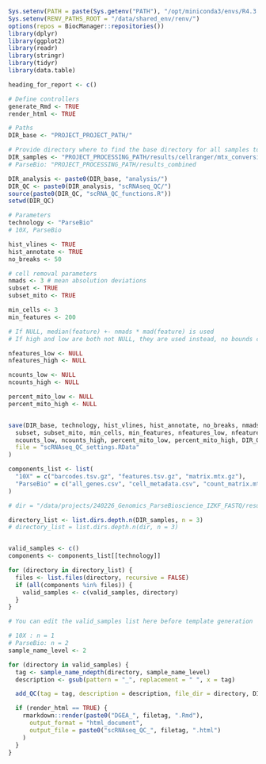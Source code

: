 ```r
Sys.setenv(PATH = paste(Sys.getenv("PATH"), "/opt/miniconda3/envs/R4.3.2/bin", sep = ":"))
Sys.setenv(RENV_PATHS_ROOT = "/data/shared_env/renv/")
options(repos = BiocManager::repositories())
library(dplyr)
library(ggplot2)
library(readr)
library(stringr)
library(tidyr)
library(data.table)

heading_for_report <- c()
```


```r
# Define controllers
generate_Rmd <- TRUE
render_html <- TRUE

# Paths
DIR_base <- "PROJECT_PROJECT_PATH/"

# Provide directory where to find the base directory for all samples to search for count matrix, feature, and cell metadata
DIR_samples <- "PROJECT_PROCESSING_PATH/results/cellranger/mtx_conversions/" # CellRanger standard output
# ParseBio: "PROJECT_PROCESSING_PATH/results_combined

DIR_analysis <- paste0(DIR_base, "analysis/")
DIR_QC <- paste0(DIR_analysis, "scRNAseq_QC/")
source(paste0(DIR_QC, "scRNA_QC_functions.R"))
setwd(DIR_QC)
```


```r
# Parameters
technology <- "ParseBio"
# 10X, ParseBio

hist_vlines <- TRUE
hist_annotate <- TRUE
no_breaks <- 50

# cell removal parameters
nmads <- 3 # mean absolution deviations
subset <- TRUE
subset_mito <- TRUE

min_cells <- 3
min_features <- 200

# If NULL, median(feature) +- nmads * mad(feature) is used
# If high and low are both not NULL, they are used instead, no bounds checking.

nfeatures_low <- NULL
nfeatures_high <- NULL

ncounts_low <- NULL
ncounts_high <- NULL

percent_mito_low <- NULL
percent_mito_high <- NULL


save(DIR_base, technology, hist_vlines, hist_annotate, no_breaks, nmads,
  subset, subset_mito, min_cells, min_features, nfeatures_low, nfeatures_high,
  ncounts_low, ncounts_high, percent_mito_low, percent_mito_high, DIR_QC,
  file = "scRNAseq_QC_settings.RData"
)
```



```r
components_list <- list(
  "10X" = c("barcodes.tsv.gz", "features.tsv.gz", "matrix.mtx.gz"),
  "ParseBio" = c("all_genes.csv", "cell_metadata.csv", "count_matrix.mtx")
)

# dir = "/data/projects/240226_Genomics_ParseBioscience_IZKF_FASTQ/results_combined/"

directory_list <- list.dirs.depth.n(DIR_samples, n = 3)
# directory_list = list.dirs.depth.n(dir, n = 3)


valid_samples <- c()
components <- components_list[[technology]]

for (directory in directory_list) {
  files <- list.files(directory, recursive = FALSE)
  if (all(components %in% files)) {
    valid_samples <- c(valid_samples, directory)
  }
}

# You can edit the valid_samples list here before template generation
```


```r
# 10X : n = 1
# ParseBio: n = 2
sample_name_level <- 2

for (directory in valid_samples) {
  tag <- sample_name_ndepth(directory, sample_name_level)
  description <- gsub(pattern = "_", replacement = " ", x = tag)

  add_QC(tag = tag, description = description, file_dir = directory, DIR_QC)

  if (render_html == TRUE) {
    rmarkdown::render(paste0("DGEA_", filetag, ".Rmd"),
      output_format = "html_document",
      output_file = paste0("scRNAseq_QC_", filetag, ".html")
    )
  }
}
```

